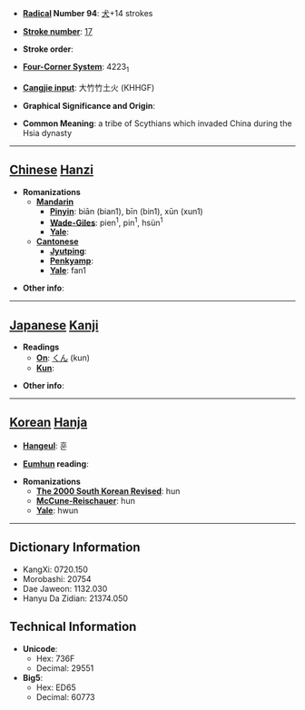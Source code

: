 * '''[[Wiktionary:Chinese radical index| Radical]] Number 94''': [[Wiktionary:Chinese radical index 犬|犬]]+14 strokes

* '''[[Wiktionary:Chinese total strokes index|Stroke number]]''': [[Wiktionary:Chinese total strokes index 17|17]]

* '''Stroke order''': 

* '''[[Wiktionary:Chinese four corner index|Four-Corner System]]''': 4223<sub>1</sub>

* '''[[Wiktionary:Chinese Cangjie index|Cangjie input]]''': 大竹竹土火 (KHHGF)

* '''Graphical Significance and Origin''': 

* '''Common Meaning''': a tribe of Scythians which invaded China during the Hsia dynasty

----

== [[Chinese]] [[Hanzi]] ==

* '''Romanizations'''
** '''[[Mandarin]]'''
*** '''[[Pinyin]]''': biān (bian1), bīn (bin1), xūn (xun1)
*** '''[[Wade-Giles]]''': pien<sup>1</sup>, pin<sup>1</sup>, hsün<sup>1</sup>
*** '''[[Yale]]''': 
** '''[[Cantonese]]'''
*** '''[[Jyutping]]''':
*** '''[[Penkyamp]]''': 
*** '''[[Yale]]''': fan1

* '''Other info''': 

----

== [[Japanese]] [[Kanji]] ==

* '''Readings'''
** '''[[On]]''': [[くん]] (kun)
** '''[[Kun]]''': 

* '''Other info''':  

----

== [[Korean]] [[Hanja]] ==

* '''[[Hangeul]]''': 훈

* '''[[Eumhun]] reading''': 

* '''Romanizations'''
** '''[[The 2000 South Korean Revised Romanization|The 2000 South Korean Revised]]''': hun
** '''[[McCune-Reischauer]]''': hun
** '''[[Yale]]''': hwun

----

== Dictionary Information ==

* KangXi: 0720.150
* Morobashi: 20754
* Dae Jaweon: 1132.030
* Hanyu Da Zidian: 21374.050

== Technical Information ==

* '''Unicode''':
** Hex: 736F
** Decimal: 29551
* '''Big5''':
** Hex: ED65
** Decimal: 60773